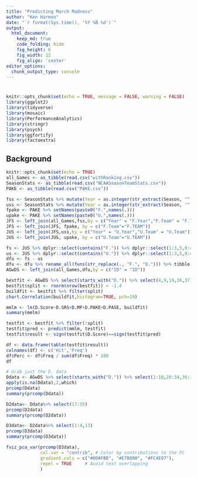 ```yaml
---
title: "Predicting March Madness"
author: "Ken Harmon"
date: "`r format(Sys.time(), '%Y %B %d')`"
output:
  html_document:  
    keep_md: true
    code_folding: hide
    fig_height: 6
    fig_width: 12
    fig_align: 'center'
editor_options: 
  chunk_output_type: console
---
```


# {.tabset .tabset-fade}

```r
knitr::opts_chunk$set(echo = TRUE, message = FALSE, warning = FALSE)
library(ggplot2)
library(tidyverse)
library(mosaic)
library(PerformanceAnalytics)
library(stringr)
library(psych) 
library(ggfortify)
library(factoextra)

```

## Background

```r
knitr::opts_chunk$set(echo = TRUE)
all_Games <- as_tibble(read.csv("withRanking.csv"))
SeasonStats <- as_tibble(read.csv("NCAASeasonTeamStats.csv"))
PAKE <- as_tibble(read.csv("PAKE.csv"))
```

```r
fss <- SeasonStats %>% mutate(Year = as.integer(str_extract(Season, "^.{4}")) + 1) %>% setNames(paste0("F.",names(.)))
uss <- SeasonStats %>% mutate(Year = as.integer(str_extract(Season, "^.{4}")) + 1) %>% setNames(paste0("U.",names(.)))
fpake <- PAKE %>% setNames(paste0("F.",names(.)))
upake <- PAKE %>% setNames(paste0("U.",names(.)))
JFS <- left_join(all_Games,fss,by = c("Year" = "F.Year","F.Team" = "F.Team"))
JFS <- left_join(JFS, fpake, by = c("F.Team"="F.TEAM"))
JUS <- left_join(JFS,uss,by = c("Year" = "U.Year","U.Team" = "U.Team"))
JUS <- left_join(JUS, upake, by = c("U.Team"="U.TEAM"))

fs <- JUS %>% dplyr::select(contains("F.")) %>% dplyr::select(1:3,5,8:40)
us <- JUS %>% dplyr::select(contains("U.")) %>% dplyr::select(1:3,5,8:40)
dfu <- fs - us
dfu <- dfu %>% rename_all(funs(str_replace(., "F.", "D."))) %>% tibble::rowid_to_column("ID")
AGwDS <- left_join(all_Games,dfu,by = c("ID" = "ID"))
```

```r
bestfit <- AGwDS %>% select(starts_with("D.")) %>% select(4,9,19,36,37)
bestfit$split <- rnorm(nrow(bestfit)) > -1.4
buildfit <- bestfit %>% filter(split)
chart.Correlation(buildfit,histogram=TRUE, pch=19)
```

```r
mmlm <- lm(D.Score~D.SRS+D.MP+D.PAKE+D.PASE, buildfit)
summary(mmlm)
```

```r
testfit <- bestfit %>% filter(!split)
testfit$pred <- predict(mmlm, testfit)
testfit$result <- sign(testfit$D.Score)==sign(testfit$pred)

df <- data.frame(table(testfit$result))
colnames(df) <- c('Hit','Freq')
df$Perc <- df$Freq / sum(df$Freq) * 100
df
```

```r
# Grab just the D. data
Ddata <- AGwDS %>% select(starts_with("D.")) %>% select(1:18,20:34,36:37) %>% filter(complete.cases(.))
apply(is.na(Ddata),2,which) 
prcomp(Ddata)
summary(prcomp(Ddata))
```

```r
D2data<- Ddata%>% select(17:35)
prcomp(D2data)
summary(prcomp(D2data))
```

```r
D3data<- D2data%>% select(1:4,13)
prcomp(D3data)
summary(prcomp(D3data))
```

```r
fviz_pca_var(prcomp(D3data),
             col.var = "contrib", # Color by contributions to the PC
             gradient.cols = c("#00AFBB", "#E7B800", "#FC4E07"),
             repel = TRUE     # Avoid text overlapping
             )
```

